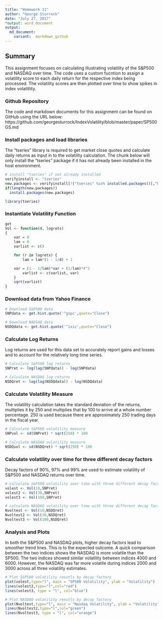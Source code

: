 ---
title: "Homework 11"
author: "George Sturrock"
date: "July 27, 2017"
*output: word_document
output:
  md_document: 
    variant:  markdown_github
---

## Summary

This assignment focuses on calculating illustrating volatility of the S&P500 and NASDAQ over time. The code uses a custom fucntion to assign a volatility score to each daily return for the respective index being processed.  The volatility scores are then plotted over time to show spikes in index volatitlity.  

### Github Repository
The code and markdown documents for this assignment can be found on GitHub using the URL below:
https://github.com/georgesturrock/IndexVolatility/blob/master/paper/SP500GS.md

### Install packages and load libraries
The "tseries" library is required to get market close quotes and calculate daily returns as input in to the volatility calculation.  The chunk below will only install the "tseries" package if it has not already been installed in the host environment.
```{r, echo=TRUE, results='hide', message=FALSE, warning=FALSE}
# install "tseries" if not already installed
verifyinstall <- "tseries"
new.packages <- verifyinstall[!("tseries" %in% installed.packages()[,"Package"])]
if(length(new.packages)) 
  install.packages(new.packages)

library(tseries)
```

### Instantiate Volatility Function
```{r, echo=TRUE, message=FALSE, results='hide', warning=FALSE}
get
Vol <- function(d, logrets)
{
	var = 0
	lam = 0
	varlist <- c()

	for (r in logrets) {
		lam = lam*(1 - 1/d) + 1

	var = (1 - 1/lam)*var + (1/lam)*r^2
		varlist <- c(varlist, var)
	}
	sqrt(varlist)
}
```

### Download data from Yahoo Finance
```{r download, echo=TRUE, message=FALSE, results='hide'}
# Download S&P500 data
SNPdata <- get.hist.quote('^gspc',quote="Close")

# Download NADSAQ data 
NSDQdata <- get.hist.quote('^ixic',quote="Close")
```

### Calculate Log Returns
Log returns are used for this data set to accurately report gains and losses and to account for the relatively long time series.
```{r log, echo=TRUE}
# Calculate S&P500 log returns
SNPret <- log(lag(SNPdata)) - log(SNPdata)

# Calculate NASDAQ log returns
NSDQret <- log(lag(NSDQdata)) - log(NSDQdata)
```

### Calculate Volatility Measure
The volatility calculation takes the standard deviation of the returns, multiplies it by 250 and multiplies that by 100 to arrive at a whole number percentage.  250 is used because there are approximately 250 trading days in the fiscal year.
```{r measure, echo=TRUE}
# Calculate S&P500 volatility measure
SNPvol <- sd(SNPret) * sqrt(250) * 100

# Calculate NASDAQ volatility measure
NSDQvol <- sd(NSDQret) * sqrt(250) * 100
```

### Calculate volatility over time for three different decay factors
Decay factors of 90%, 97% and 99% are used to estimate volatility of S&P500 and NASDAQ returns over time.
```{r decay, echo=TRUE}
# calculate S&P500 volatility over time with three different decay factors
volest <- Vol(10,SNPret)
volest2 <- Vol(30,SNPret)
volest3 <- Vol(100,SNPret)

# calculate NASDAQ volatility over time with three different decay factors
Nvoltest <- Vol(10,NSDQret)
Nvoltest2 <- Vol(30,NSDQret)
Nvoltest3 <- Vol(100,NSDQret)
```

### Analysis and Plots
In both the S&P500 and NASDAQ plots, higher decay factors lead to smoother trend lines.  This is to the expected outcome.  A quick comparison between the two indices shows the NASDAQ is more volatile than the SP500.  The two indices showed similar volatility between indices 4000 and 6000.  However, the NASDAQ was far more volatile during indices 2000 and 3000 across all three volatility estimates.  
```{r plots, echo=TRUE}
# Plot S&P500 volatility resutls by decay factory
plot(volest,type="l", main = "SP500 Volatility", ylab = "Volatility")
lines(volest2,type="l",col="red")
lines(volest3, type = "l", col="blue")

# Plot NASDAQ volatility resutls by decay factory
plot(Nvoltest,type="l", main = "Nasdaq Volatility", ylab = "Volatility")
lines(Nvoltest2,type="l",col="green")
lines(Nvoltest3, type = "l", col="orange")
```
